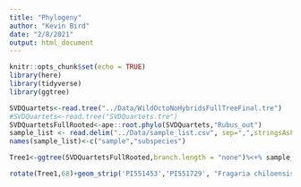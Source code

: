 ```yaml
---
title: "Phylogeny"
author: "Kevin Bird"
date: "2/8/2021"
output: html_document
---
```


```r
knitr::opts_chunk$set(echo = TRUE)
library(here)
library(tidyverse)
library(ggtree)
```

```r
SVDQuartets<-read.tree("../Data/WildOctoNoHybridsFullTreeFinal.tre")
#SVDQuartets<-read.tree("SVDQuartets.tre")
SVDQuartetsFullRooted<-ape::root.phylo(SVDQuartets,"Rubus_out")
sample_list <- read.delim("../Data/sample_list.csv", sep=",",stringsAsFactors=FALSE,)
names(sample_list)<-c("sample","subspecies")
```

```r
Tree1<-ggtree(SVDQuartetsFullRooted,branch.length = "none")%<+% sample_list  + geom_nodelab()+ geom_text(aes(label=subspecies), hjust=-0.2)+geom_cladelabel(node=66, "Fragaria chiloensis \n South American",offset = 2)+ geom_cladelabel(no=69,"Fragaria virginiana",offset=2)+theme(legend.position = "top") 

rotate(Tree1,68)+geom_strip('PI551453','PI551729', "Fragaria chiloensis \n North American", offset=2,offset.text=0.25)

```
